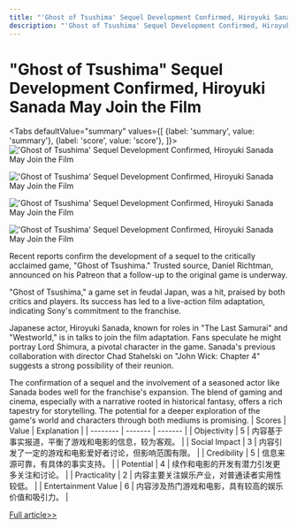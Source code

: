 ```yaml
---
title: "'Ghost of Tsushima' Sequel Development Confirmed, Hiroyuki Sanada May Join the Film"
description: "'Ghost of Tsushima' Sequel Development Confirmed, Hiroyuki Sanada May Join the Film"
---
```



# "Ghost of Tsushima" Sequel Development Confirmed, Hiroyuki Sanada May Join the Film


<Tabs
	defaultValue="summary"
	values={[
	{label: 'summary', value: 'summary'},
	{label: 'score', value: 'score'},
]}>
<TabItem value="summary">
<img
  src="https://image.informedainews.com/2024/06/Ent-QGa-1717382665-0.jpg"
  alt="'Ghost of Tsushima' Sequel Development Confirmed, Hiroyuki Sanada May Join the Film"
/>

<img
  src="https://image.informedainews.com/2024/06/Ent-uK3-1717382665-1.jpg"
  alt="'Ghost of Tsushima' Sequel Development Confirmed, Hiroyuki Sanada May Join the Film"
/>

<img
  src="https://image.informedainews.com/2024/06/Ent-FbI-1717382665-2.jpg"
  alt="'Ghost of Tsushima' Sequel Development Confirmed, Hiroyuki Sanada May Join the Film"
/>

<img
  src="https://image.informedainews.com/2024/06/Ent-6s3-1717382665-3.jpg"
  alt="'Ghost of Tsushima' Sequel Development Confirmed, Hiroyuki Sanada May Join the Film"
/>



Recent reports confirm the development of a sequel to the critically acclaimed game, "Ghost of Tsushima." Trusted source, Daniel Richtman, announced on his Patreon that a follow-up to the original game is underway.

"Ghost of Tsushima," a game set in feudal Japan, was a hit, praised by both critics and players. Its success has led to a live-action film adaptation, indicating Sony's commitment to the franchise.

Japanese actor, Hiroyuki Sanada, known for roles in "The Last Samurai" and "Westworld," is in talks to join the film adaptation. Fans speculate he might portray Lord Shimura, a pivotal character in the game. Sanada's previous collaboration with director Chad Stahelski on "John Wick: Chapter 4" suggests a strong possibility of their reunion.

The confirmation of a sequel and the involvement of a seasoned actor like Sanada bodes well for the franchise's expansion. The blend of gaming and cinema, especially with a narrative rooted in historical fantasy, offers a rich tapestry for storytelling. The potential for a deeper exploration of the game's world and characters through both mediums is promising.
</TabItem>
<TabItem value="score">
	| Scores     | Value   | Explanation |
	| -------- | ------- | ------- |
	| Objectivity  | 5    | 内容基于事实报道，平衡了游戏和电影的信息，较为客观。    |
	| Social Impact | 3     | 内容引发了一定的游戏和电影爱好者讨论，但影响范围有限。    |
	| Credibility    | 5    | 信息来源可靠，有具体的事实支持。    |
	| Potential    | 4    | 续作和电影的开发有潜力引发更多关注和讨论。    |
	| Practicality    | 2    | 内容主要关注娱乐产业，对普通读者实用性较低。    |
	| Entertainment Value    | 6    | 内容涉及热门游戏和电影，具有较高的娱乐价值和吸引力。    |
</TabItem>
</Tabs>

[Full article>>](https://www.cnbeta.com.tw/articles/game/1433314.htm)
